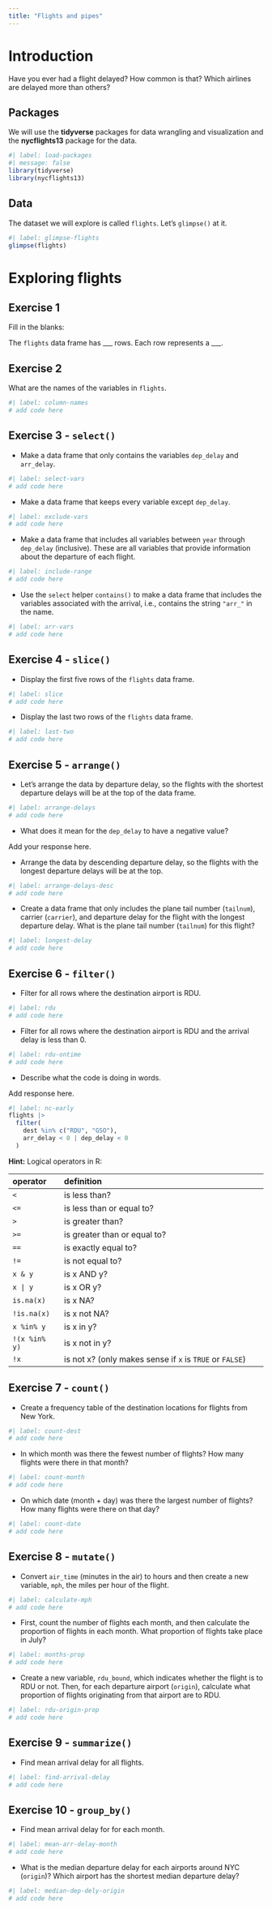 ```yaml
---
title: "Flights and pipes"
---
```


# Introduction

Have you ever had a flight delayed?
How common is that?
Which airlines are delayed more than others?

## Packages

We will use the **tidyverse** packages for data wrangling and visualization and the **nycflights13** package for the data.

```r
#| label: load-packages
#| message: false
library(tidyverse)
library(nycflights13)
```

## Data

The dataset we will explore is called `flights`.
Let's `glimpse()` at it.

```r
#| label: glimpse-flights
glimpse(flights)
```

# Exploring flights

## Exercise 1

Fill in the blanks:

The `flights` data frame has \_\_\_ rows.
Each row represents a \_\_\_.

## Exercise 2

What are the names of the variables in `flights`.

```r
#| label: column-names
# add code here
```

## Exercise 3 - `select()`

-   Make a data frame that only contains the variables `dep_delay` and `arr_delay`.

```r
#| label: select-vars
# add code here
```

-   Make a data frame that keeps every variable except `dep_delay`.

```r
#| label: exclude-vars
# add code here
```

-   Make a data frame that includes all variables between `year` through `dep_delay` (inclusive). These are all variables that provide information about the departure of each flight.

```r
#| label: include-range
# add code here
```

-   Use the `select` helper `contains()` to make a data frame that includes the variables associated with the arrival, i.e., contains the string `"arr_"` in the name.

```r
#| label: arr-vars
# add code here
```

## Exercise 4 - `slice()`

-   Display the first five rows of the `flights` data frame.

```r
#| label: slice
# add code here
```

-   Display the last two rows of the `flights` data frame.

```r
#| label: last-two
# add code here
```

## Exercise 5 - `arrange()`

-   Let's arrange the data by departure delay, so the flights with the shortest departure delays will be at the top of the data frame.

```r
#| label: arrange-delays
# add code here
```

-   What does it mean for the `dep_delay` to have a negative value?

Add your response here.

-   Arrange the data by descending departure delay, so the flights with the longest departure delays will be at the top.

```r
#| label: arrange-delays-desc
# add code here
```

-   Create a data frame that only includes the plane tail number (`tailnum`), carrier (`carrier`), and departure delay for the flight with the longest departure delay. What is the plane tail number (`tailnum`) for this flight?

```r
#| label: longest-delay
# add code here
```

## Exercise 6 - `filter()`

-   Filter for all rows where the destination airport is RDU.

```r
#| label: rdu
# add code here
```

-   Filter for all rows where the destination airport is RDU and the arrival delay is less than 0.

```r
#| label: rdu-ontime
# add code here
```

-   Describe what the code is doing in words.

Add response here.

```r
#| label: nc-early
flights |>
  filter(
    dest %in% c("RDU", "GSO"),
    arr_delay < 0 | dep_delay < 0
  )
```

**Hint:** Logical operators in R:

| operator      | definition                                               |
|:--------------|:---------------------------------------------------------|
| `<`           | is less than?                                            |
| `<=`          | is less than or equal to?                                |
| `>`           | is greater than?                                         |
| `>=`          | is greater than or equal to?                             |
| `==`          | is exactly equal to?                                     |
| `!=`          | is not equal to?                                         |
| `x & y`       | is x AND y?                                              |
| `x | y`       | is x OR y?                                               |
| `is.na(x)`    | is x NA?                                                 |
| `!is.na(x)`   | is x not NA?                                             |
| `x %in% y`    | is x in y?                                               |
| `!(x %in% y)` | is x not in y?                                           |
| `!x`          | is not x? (only makes sense if `x` is `TRUE` or `FALSE`) |

## Exercise 7 - `count()`

-   Create a frequency table of the destination locations for flights from New York.

```r
#| label: count-dest
# add code here
```

-   In which month was there the fewest number of flights? How many flights were there in that month?

```r
#| label: count-month
# add code here
```

-   On which date (month + day) was there the largest number of flights? How many flights were there on that day?

```r
#| label: count-date
# add code here
```

## Exercise 8 - `mutate()`

-   Convert `air_time` (minutes in the air) to hours and then create a new variable, `mph`, the miles per hour of the flight.

```r
#| label: calculate-mph
# add code here
```

-   First, count the number of flights each month, and then calculate the proportion of flights in each month. What proportion of flights take place in July?

```r
#| label: months-prop
# add code here
```

-   Create a new variable, `rdu_bound`, which indicates whether the flight is to RDU or not. Then, for each departure airport (`origin`), calculate what proportion of flights originating from that airport are to RDU.

```r
#| label: rdu-origin-prop
# add code here
```

## Exercise 9 - `summarize()`

-   Find mean arrival delay for all flights.

```r
#| label: find-arrival-delay
# add code here
```

## Exercise 10 - `group_by()`

-   Find mean arrival delay for for each month.

```r
#| label: mean-arr-delay-month
# add code here
```

-   What is the median departure delay for each airports around NYC (`origin`)? Which airport has the shortest median departure delay?

```r
#| label: median-dep-dely-origin
# add code here
```
